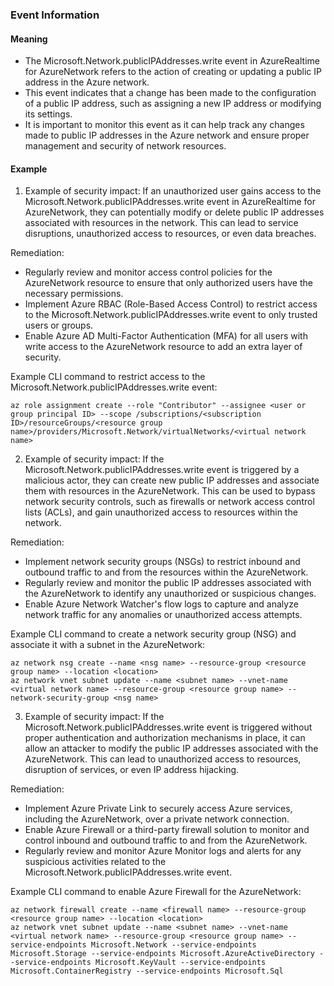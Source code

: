 
### Event Information

#### Meaning

- The Microsoft.Network.publicIPAddresses.write event in AzureRealtime for AzureNetwork refers to the action of creating or updating a public IP address in the Azure network.
- This event indicates that a change has been made to the configuration of a public IP address, such as assigning a new IP address or modifying its settings.
- It is important to monitor this event as it can help track any changes made to public IP addresses in the Azure network and ensure proper management and security of network resources.

#### Example

1. Example of security impact: If an unauthorized user gains access to the Microsoft.Network.publicIPAddresses.write event in AzureRealtime for AzureNetwork, they can potentially modify or delete public IP addresses associated with resources in the network. This can lead to service disruptions, unauthorized access to resources, or even data breaches.

Remediation:
- Regularly review and monitor access control policies for the AzureNetwork resource to ensure that only authorized users have the necessary permissions.
- Implement Azure RBAC (Role-Based Access Control) to restrict access to the Microsoft.Network.publicIPAddresses.write event to only trusted users or groups.
- Enable Azure AD Multi-Factor Authentication (MFA) for all users with write access to the AzureNetwork resource to add an extra layer of security.

Example CLI command to restrict access to the Microsoft.Network.publicIPAddresses.write event:
```
az role assignment create --role "Contributor" --assignee <user or group principal ID> --scope /subscriptions/<subscription ID>/resourceGroups/<resource group name>/providers/Microsoft.Network/virtualNetworks/<virtual network name>
```

2. Example of security impact: If the Microsoft.Network.publicIPAddresses.write event is triggered by a malicious actor, they can create new public IP addresses and associate them with resources in the AzureNetwork. This can be used to bypass network security controls, such as firewalls or network access control lists (ACLs), and gain unauthorized access to resources within the network.

Remediation:
- Implement network security groups (NSGs) to restrict inbound and outbound traffic to and from the resources within the AzureNetwork.
- Regularly review and monitor the public IP addresses associated with the AzureNetwork to identify any unauthorized or suspicious changes.
- Enable Azure Network Watcher's flow logs to capture and analyze network traffic for any anomalies or unauthorized access attempts.

Example CLI command to create a network security group (NSG) and associate it with a subnet in the AzureNetwork:
```
az network nsg create --name <nsg name> --resource-group <resource group name> --location <location>
az network vnet subnet update --name <subnet name> --vnet-name <virtual network name> --resource-group <resource group name> --network-security-group <nsg name>
```

3. Example of security impact: If the Microsoft.Network.publicIPAddresses.write event is triggered without proper authentication and authorization mechanisms in place, it can allow an attacker to modify the public IP addresses associated with the AzureNetwork. This can lead to unauthorized access to resources, disruption of services, or even IP address hijacking.

Remediation:
- Implement Azure Private Link to securely access Azure services, including the AzureNetwork, over a private network connection.
- Enable Azure Firewall or a third-party firewall solution to monitor and control inbound and outbound traffic to and from the AzureNetwork.
- Regularly review and monitor Azure Monitor logs and alerts for any suspicious activities related to the Microsoft.Network.publicIPAddresses.write event.

Example CLI command to enable Azure Firewall for the AzureNetwork:
```
az network firewall create --name <firewall name> --resource-group <resource group name> --location <location>
az network vnet subnet update --name <subnet name> --vnet-name <virtual network name> --resource-group <resource group name> --service-endpoints Microsoft.Network --service-endpoints Microsoft.Storage --service-endpoints Microsoft.AzureActiveDirectory --service-endpoints Microsoft.KeyVault --service-endpoints Microsoft.ContainerRegistry --service-endpoints Microsoft.Sql
```

